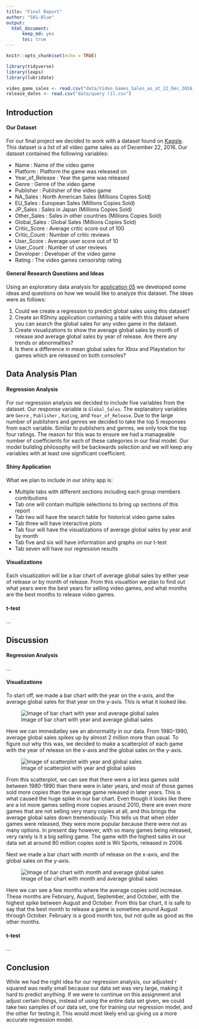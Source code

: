 ```yaml
---
title: "Final Report"
author: "S01-Blue"
output: 
  html_document:
      keep_md: yes
      toc: true
---
```

```r
knitr::opts_chunk$set(echo = TRUE)
```
```r
library(tidyverse)
library(leaps)
library(lubridate)
```
```r
video_game_sales <- read.csv("data/Video_Games_Sales_as_at_22_Dec_2016.csv")
release_dates <- read.csv("data/query (1).csv")
```

## Introduction

#### Our Dataset

For our final project we decided to work with a dataset found on [Kaggle](https://www.kaggle.com/sidtwr/videogames-sales-dataset#Video_Games_Sales_as_at_22_Dec_2016.csv). This dataset is a list of all video game sales as of December 22, 2016. Our dataset contained the following variables:

- Name : Name of the video game
- Platform : Platform the game was released on
- Year_of_Release : Year the game was released
- Genre : Genre of the video game
- Publisher : Publisher of the video game
- NA_Sales : North American Sales (Millions Copies Sold)
- EU_Sales : European Sales (Millions Copies Sold)
- JP_Sales : Sales in Japan (Millions Copies Sold)
- Other_Sales : Sales in other countries (Millions Copies Sold)
- Global_Sales : Global Sales (Millions Copies Sold)
- Critic_Score : Average critic score out of 100
- Critic_Count : Number of critic reviews
- User_Score : Average user score out of 10
- User_Count : Number of user reviews
- Developer : Developer of the video game
- Rating : The video games censorship rating

#### General Research Questions and Ideas

Using an exploratory data analysis for [application 05](https://github.com/sta518/application05-s01-blue) we developed some ideas and questions on how we would like to analyze this dataset. The ideas were as follows:

1. Could we create a regression to predict global sales using this dataset?
2. Create an RShiny application containing a table with this dataset where you can search the global sales for any video game in the dataset.
3. Create visualizations to show the average global sales by month of release and average global sales by year of release. Are there any trends or abnormalties?
4. Is there a difference in mean global sales for Xbox and Playstation for games which are released on both consoles?

## Data Analysis Plan

#### Regression Analysis

For our regression analysis we decided to include five variables from the dataset. Our response variable is `Global_Sales`. The explanatory variables are `Genre` , `Publisher` , `Rating`, and `Year_of_Release`. Due to the large number of publishers and genres we decided to take the top 5 responses from each variable. Similar to publishers and genres, we only took the top four ratings. The reason for this was to ensure we had a manageable number of coefficients for each of these categories in our final model. Our model building philosophy will be backwards selection and we will keep any variables with at least one significant coefficient.

#### Shiny Application

What we plan to include in our shiny app is:

- Multiple tabs with different sections including each group members contributions
- Tab one will contain multiple selections to bring up sections of this report
- Tab two will have the search table for historical video game sales
- Tab three will have interactive plots
- Tab four will have the visualizations of average global sales by year and by month
- Tab five and six will have information and graphs on our t-test
- Tab seven will have our regression results

#### Visualizations

Each visualization will be a bar chart of average global sales by either year of release or by month of release. From this visualtion we plan to find out what years were the best years for selling video games, and what months are the best months to release video games.

#### t-test

...

## Discussion

#### Regression Analysis

...

#### Visualizations

To start off, we made a bar chart with the year on the x-axis, and the average global sales for that year on the y-axis. This is what it looked like.

![Image of bar chart with year and average global sales](yearlysales.png)

Here we can immediatley see an abnormality in our data. From 1980-1990, average global sales spikes up by almost 2 million more than usual. To figure out why this was, we decided to make a scatterplot of each game with the year of release on the x-axis and the global sales on the y-axis. 

![Image of scatterplot with year and global sales](yearlysales_scatter.png)

From this scatterplot, we can see that there were a lot less games sold between 1980-1990 than there were in later years, and most of those games sold more copies than the average game released in later years. This is what caused the huge spike in our bar chart. Even though it looks like there are a lot more games selling more copies around 2010, there are even more games that are not selling very many copies at all, and this brings the average global sales down tremendously. This tells us that when older games were released, they were more popular because there were not as many options. In present day however, with so many games being released, very rarely is it a big selling game. The game with the highest sales in our data set at around 80 million copies sold is Wii Sports, released in 2006.

Next we made a bar chart with month of release on the x-axis, and the global sales on the y-axis.

![Image of bar chart with month and average global sales](monthlysales.png)

Here we can see a few months where the average copies sold increase. These months are February, August, September, and October, with the highest spike between August and October. From this bar chart, it is safe to say that the best month to release a game is sometime around August through October. February is a good month too, but not quite as good as the other months.

#### t-test

...

## Conclusion

While we had the right idea for our regression analysis, our adjusted r squared was really small because our data set was very large, making it hard to predict anything. If we were to continue on this assignment and adjust certain things, instead of using the entire data set given, we could take two samples of our data set, one for training our regression model, and the other for testing it. This would most likely end up giving us a more accurate regression model.



















